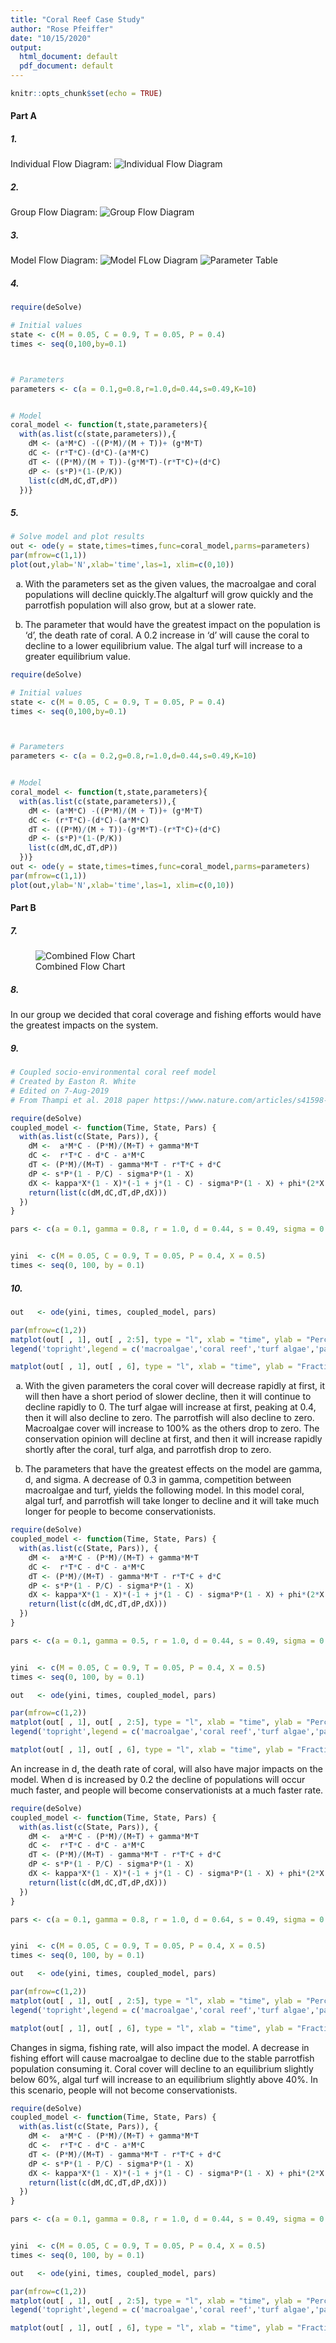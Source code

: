 ```yaml
---
title: "Coral Reef Case Study"
author: "Rose Pfeiffer"
date: "10/15/2020"
output: 
  html_document: default
  pdf_document: default
---
```


```r
knitr::opts_chunk$set(echo = TRUE)
```
#### Part A

##### 1.
Individual Flow Diagram:
![Individual Flow Diagram](SES Coral Individual Flow Chart.png)

##### 2. 
Group Flow Diagram:
![Group Flow Diagram](SES Coral Pair Flow Chart.png)

##### 3.
Model Flow Diagram:
![Model FLow Diagram](Model Flow Chart.jpeg)
![Parameter Table](Coral Parameter Table.png)

##### 4.
```r
require(deSolve)

# Initial values
state <- c(M = 0.05, C = 0.9, T = 0.05, P = 0.4)
times <- seq(0,100,by=0.1)



# Parameters
parameters <- c(a = 0.1,g=0.8,r=1.0,d=0.44,s=0.49,K=10)


# Model
coral_model <- function(t,state,parameters){
  with(as.list(c(state,parameters)),{
    dM <- (a*M*C) -((P*M)/(M + T))+ (g*M*T)
    dC <- (r*T*C)-(d*C)-(a*M*C)
    dT <- ((P*M)/(M + T))-(g*M*T)-(r*T*C)+(d*C)
    dP <- (s*P)*(1-(P/K))
    list(c(dM,dC,dT,dP))   
  })}
```
##### 5.
```r
# Solve model and plot results
out <- ode(y = state,times=times,func=coral_model,parms=parameters)
par(mfrow=c(1,1))
plot(out,ylab='N',xlab='time',las=1, xlim=c(0,10))
```

a. With the parameters set as the given values, the macroalgae and coral populations will decline quickly.The algalturf will grow quickly and the parrotfish population will also grow, but at a slower rate. 

b. The parameter that would have the greatest impact on the population is 'd', the death rate of coral. A 0.2 increase in 'd' will cause the coral to decline to a lower equilibrium value. The algal turf will increase to a greater equilibrium value.

```r
require(deSolve)

# Initial values
state <- c(M = 0.05, C = 0.9, T = 0.05, P = 0.4)
times <- seq(0,100,by=0.1)



# Parameters
parameters <- c(a = 0.2,g=0.8,r=1.0,d=0.44,s=0.49,K=10)


# Model
coral_model <- function(t,state,parameters){
  with(as.list(c(state,parameters)),{
    dM <- (a*M*C) -((P*M)/(M + T))+ (g*M*T)
    dC <- (r*T*C)-(d*C)-(a*M*C)
    dT <- ((P*M)/(M + T))-(g*M*T)-(r*T*C)+(d*C)
    dP <- (s*P)*(1-(P/K))
    list(c(dM,dC,dT,dP))   
  })}
out <- ode(y = state,times=times,func=coral_model,parms=parameters)
par(mfrow=c(1,1))
plot(out,ylab='N',xlab='time',las=1, xlim=c(0,10))
```

#### Part B

##### 7. 
![Combined Flow Chart](Combined Flow Diagram.png)

##### 8.
  In our group we decided that coral coverage and fishing efforts would have the greatest impacts on the system.

##### 9.
```r
# Coupled socio-environmental coral reef model 
# Created by Easton R. White
# Edited on 7-Aug-2019
# From Thampi et al. 2018 paper https://www.nature.com/articles/s41598-018-20341-0#Sec6

require(deSolve)
coupled_model <- function(Time, State, Pars) {
  with(as.list(c(State, Pars)), {
    dM <-  a*M*C - (P*M)/(M+T) + gamma*M*T
    dC <-  r*T*C - d*C - a*M*C
    dT <- (P*M)/(M+T) - gamma*M*T - r*T*C + d*C
    dP <- s*P*(1 - P/C) - sigma*P*(1 - X)
    dX <- kappa*X*(1 - X)*(-1 + j*(1 - C) - sigma*P*(1 - X) + phi*(2*X - 1))
    return(list(c(dM,dC,dT,dP,dX)))  
  })
}

pars <- c(a = 0.1, gamma = 0.8, r = 1.0, d = 0.44, s = 0.49, sigma = 0.5, kappa= 1.014, j=1.68, sigma = 0.5, phi = 0.2)


yini  <- c(M = 0.05, C = 0.9, T = 0.05, P = 0.4, X = 0.5)
times <- seq(0, 100, by = 0.1)
```

##### 10.
```r
out   <- ode(yini, times, coupled_model, pars)

par(mfrow=c(1,2))
matplot(out[ , 1], out[ , 2:5], type = "l", xlab = "time", ylab = "Percent cover",main = "Ecological dynamics", lwd = 2,ylim=c(0,1))
legend('topright',legend = c('macroalgae','coral reef','turf algae','parrotfish'),col = c(1,2,3,4),pch = 18)

matplot(out[ , 1], out[ , 6], type = "l", xlab = "time", ylab = "Fraction that are conservationists",main = "Conservation opinion", lwd = 2,ylim=c(0,1),col=5)
```

a. With the given parameters the coral cover will decrease rapidly at first, it will then have a short period of slower decline, then it will continue to decline rapidly to 0. The turf algae will increase at first, peaking at 0.4, then it will also decline to zero. The parrotfish will also decline to zero. Macroalgae cover will increase to 100% as the others drop to zero. The conservation opinion will decline at first, and then it will increase rapidly shortly after the coral, turf alga, and parrotfish drop to zero.

b. The parameters that have the greatest effects on the model are gamma, d, and sigma. A decrease of 0.3 in gamma, competition between macroalgae and turf, yields the following model. In this model coral, algal turf, and parrotfish will take longer to decline and it will take much longer for people to  become conservationists.
```r
require(deSolve)
coupled_model <- function(Time, State, Pars) {
  with(as.list(c(State, Pars)), {
    dM <-  a*M*C - (P*M)/(M+T) + gamma*M*T
    dC <-  r*T*C - d*C - a*M*C
    dT <- (P*M)/(M+T) - gamma*M*T - r*T*C + d*C
    dP <- s*P*(1 - P/C) - sigma*P*(1 - X)
    dX <- kappa*X*(1 - X)*(-1 + j*(1 - C) - sigma*P*(1 - X) + phi*(2*X - 1))
    return(list(c(dM,dC,dT,dP,dX)))  
  })
}

pars <- c(a = 0.1, gamma = 0.5, r = 1.0, d = 0.44, s = 0.49, sigma = 0.5, kappa= 1.014, j=1.68, sigma = 0.5, phi = 0.2)


yini  <- c(M = 0.05, C = 0.9, T = 0.05, P = 0.4, X = 0.5)
times <- seq(0, 100, by = 0.1)

out   <- ode(yini, times, coupled_model, pars)

par(mfrow=c(1,2))
matplot(out[ , 1], out[ , 2:5], type = "l", xlab = "time", ylab = "Percent cover",main = "Ecological dynamics", lwd = 2,ylim=c(0,1))
legend('topright',legend = c('macroalgae','coral reef','turf algae','parrotfish'),col = c(1,2,3,4),pch = 18)

matplot(out[ , 1], out[ , 6], type = "l", xlab = "time", ylab = "Fraction that are conservationists",main = "Conservation opinion", lwd = 2,ylim=c(0,1),col=5)
```
An increase in d, the death rate of coral, will also have major impacts on the model. When d is increased by 0.2 the decline of populations will occur much faster, and people will become conservationists at a much faster rate.
```r
require(deSolve)
coupled_model <- function(Time, State, Pars) {
  with(as.list(c(State, Pars)), {
    dM <-  a*M*C - (P*M)/(M+T) + gamma*M*T
    dC <-  r*T*C - d*C - a*M*C
    dT <- (P*M)/(M+T) - gamma*M*T - r*T*C + d*C
    dP <- s*P*(1 - P/C) - sigma*P*(1 - X)
    dX <- kappa*X*(1 - X)*(-1 + j*(1 - C) - sigma*P*(1 - X) + phi*(2*X - 1))
    return(list(c(dM,dC,dT,dP,dX)))  
  })
}

pars <- c(a = 0.1, gamma = 0.8, r = 1.0, d = 0.64, s = 0.49, sigma = 0.5, kappa= 1.014, j=1.68, sigma = 0.5, phi = 0.2)


yini  <- c(M = 0.05, C = 0.9, T = 0.05, P = 0.4, X = 0.5)
times <- seq(0, 100, by = 0.1)

out   <- ode(yini, times, coupled_model, pars)

par(mfrow=c(1,2))
matplot(out[ , 1], out[ , 2:5], type = "l", xlab = "time", ylab = "Percent cover",main = "Ecological dynamics", lwd = 2,ylim=c(0,1))
legend('topright',legend = c('macroalgae','coral reef','turf algae','parrotfish'),col = c(1,2,3,4),pch = 18)

matplot(out[ , 1], out[ , 6], type = "l", xlab = "time", ylab = "Fraction that are conservationists",main = "Conservation opinion", lwd = 2,ylim=c(0,1),col=5)
```
Changes in sigma, fishing rate, will also impact the model. A decrease in fishing effort will cause macroalgae to decline due to the stable parrotfish population consuming it. Coral cover will decline to an equilibrium slightly below 60%, algal turf will increase to an equilibrium slightly above 40%. In this scenario, people will not become conservationists.
```r
require(deSolve)
coupled_model <- function(Time, State, Pars) {
  with(as.list(c(State, Pars)), {
    dM <-  a*M*C - (P*M)/(M+T) + gamma*M*T
    dC <-  r*T*C - d*C - a*M*C
    dT <- (P*M)/(M+T) - gamma*M*T - r*T*C + d*C
    dP <- s*P*(1 - P/C) - sigma*P*(1 - X)
    dX <- kappa*X*(1 - X)*(-1 + j*(1 - C) - sigma*P*(1 - X) + phi*(2*X - 1))
    return(list(c(dM,dC,dT,dP,dX)))  
  })
}

pars <- c(a = 0.1, gamma = 0.8, r = 1.0, d = 0.44, s = 0.49, sigma = 0.3, kappa= 1.014, j=1.68, sigma = 0.5, phi = 0.2)


yini  <- c(M = 0.05, C = 0.9, T = 0.05, P = 0.4, X = 0.5)
times <- seq(0, 100, by = 0.1)

out   <- ode(yini, times, coupled_model, pars)

par(mfrow=c(1,2))
matplot(out[ , 1], out[ , 2:5], type = "l", xlab = "time", ylab = "Percent cover",main = "Ecological dynamics", lwd = 2,ylim=c(0,1))
legend('topright',legend = c('macroalgae','coral reef','turf algae','parrotfish'),col = c(1,2,3,4),pch = 18)

matplot(out[ , 1], out[ , 6], type = "l", xlab = "time", ylab = "Fraction that are conservationists",main = "Conservation opinion", lwd = 2,ylim=c(0,1),col=5)
```